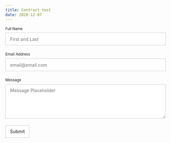 ```yaml
---
title: Contract test
date: 2020-12-07
---
```

<form id="fs-frm" name="simple-contact-form" accept-charset="utf-8" action="https://formspree.io/maywgyww" method="post">
  <fieldset id="fs-frm-inputs">
    <label for="full-name">Full Name</label>
    <input type="text" name="name" id="full-name" placeholder="First and Last" required="">
    <label for="email-address">Email Address</label>
    <input type="email" name="_replyto" id="email-address" placeholder="email@email.com" required="">
    <label for="message">Message</label>
    <textarea rows="5" name="message" id="message" placeholder="Message Placeholder" required=""></textarea>
    <input type="hidden" name="_subject" id="email-subject" value="Contact Form Submission">
  </fieldset>
  <input type="submit" value="Submit">
</form><style>/* reset */
#fs-frm input,
#fs-frm select,
#fs-frm textarea,
#fs-frm fieldset,
#fs-frm optgroup,
#fs-frm label {
  font-family: inherit;
  font-size: 100%;
  color: inherit;
  border: none;
  border-radius: 0;
  display: block;
  width: 100%;
  padding: 0;
  margin: 0;
  -webkit-appearance: none;
  -moz-appearance: none;
}
#fs-frm label,
#fs-frm legend {
  font-size: .825em;
  margin-bottom: .5em;
}
/* border, padding, margin, width */
#fs-frm input,
#fs-frm select,
#fs-frm textarea {
  border: 1px solid rgba(0,0,0,0.2);
  background-color: rgba(255,255,255,0.9);
  padding: .75em 1em;
  margin-bottom: 1.5em;
}
#fs-frm input:focus,
#fs-frm select:focus,
#fs-frm textarea:focus {
  background-color: white;
  outline-style: solid;
  outline-width: thin;
  outline-color: gray;
  outline-offset: -1px;
}
#fs-frm [type="text"],
#fs-frm [type="email"] {
  width: 100%;
}
#fs-frm [type="button"],
#fs-frm [type="submit"],
#fs-frm [type="reset"] {
  width: auto;
  cursor: pointer;
  -webkit-appearance: button;
  -moz-appearance: button;
  appearance: button;
}
#fs-frm [type="button"]:focus,
#fs-frm [type="submit"]:focus,
#fs-frm [type="reset"]:focus {
  outline: none;
}
#fs-frm [type="submit"],
#fs-frm [type="reset"] {
  margin-bottom: 0;
}
#fs-frm select {
  text-transform: none;
}

/* address, locale */
#fs-frm fieldset.locale input[name="city"],
#fs-frm fieldset.locale select[name="state"],
#fs-frm fieldset.locale input[name="postal-code"] {
  display: inline;
}
#fs-frm fieldset.locale input[name="city"] {
  width: 52%;
}
#fs-frm fieldset.locale select[name="state"],
#fs-frm fieldset.locale input[name="postal-code"] {
  width: 20%;
}
#fs-frm fieldset.locale input[name="city"],
#fs-frm fieldset.locale select[name="state"] {
  margin-right: 3%;
}
</style>
